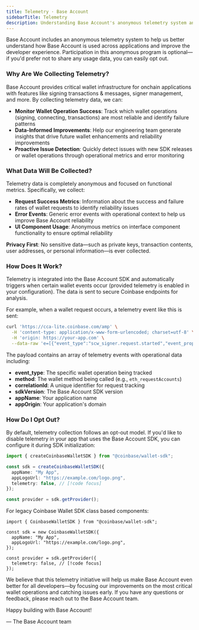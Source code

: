 ```yaml
---
title: Telemetry · Base Account
sidebarTitle: Telemetry
description: Understanding Base Account's anonymous telemetry system and how to configure it.
---
```


Base Account includes an anonymous telemetry system to help us better understand how Base Account is used across applications and improve the developer experience. Participation in this anonymous program is optional—if you'd prefer not to share any usage data, you can easily opt out.

### Why Are We Collecting Telemetry?

Base Account provides critical wallet infrastructure for onchain applications with features like signing transactions & messages, signer management, and more. By collecting telemetry data, we can:

- **Monitor Wallet Operation Success**: Track which wallet operations (signing, connecting, transactions) are most reliable and identify failure patterns
- **Data-Informed Improvements**: Help our engineering team generate insights that drive future wallet enhancements and reliability improvements
- **Proactive Issue Detection**: Quickly detect issues with new SDK releases or wallet operations through operational metrics and error monitoring

### What Data Will Be Collected?

Telemetry data is completely anonymous and focused on functional metrics. Specifically, we collect:

- **Request Success Metrics**: Information about the success and failure rates of wallet requests to identify reliability issues
- **Error Events**: Generic error events with operational context to help us improve Base Account reliability
- **UI Component Usage**: Anonymous metrics on interface component functionality to ensure optimal reliability

**Privacy First**: No sensitive data—such as private keys, transaction contents, user addresses, or personal information—is ever collected.

### How Does It Work?

Telemetry is integrated into the Base Account SDK and automatically triggers when certain wallet events occur (provided telemetry is enabled in your configuration). The data is sent to secure Coinbase endpoints for analysis.

For example, when a wallet request occurs, a telemetry event like this is sent:

```bash
curl 'https://cca-lite.coinbase.com/amp' \
  -H 'content-type: application/x-www-form-urlencoded; charset=utf-8' \
  -H 'origin: https://your-app.com' \
  --data-raw 'e=[{"event_type":"scw_signer.request.started","event_properties":{"method":"eth_requestAccounts","correlationId":"abc123-def456","sdkVersion":"4.3.2","appName":"Your App Name","appOrigin":"https://your-app.com"}}]'
```

The payload contains an array of telemetry events with operational data including:

- **event_type**: The specific wallet operation being tracked
- **method**: The wallet method being called (e.g., `eth_requestAccounts`)
- **correlationId**: A unique identifier for request tracking
- **sdkVersion**: The Base Account SDK version
- **appName**: Your application name
- **appOrigin**: Your application's domain

### How Do I Opt Out?

By default, telemetry collection follows an opt-out model. If you'd like to disable telemetry in your app that uses the Base Account SDK, you can configure it during SDK initialization:

```typescript
import { createCoinbaseWalletSDK } from "@coinbase/wallet-sdk";

const sdk = createCoinbaseWalletSDK({
  appName: "My App",
  appLogoUrl: "https://example.com/logo.png",
  telemetry: false, // [!code focus]
});

const provider = sdk.getProvider();
```

For legacy Coinbase Wallet SDK class based components:

```tsx
import { CoinbaseWalletSDK } from "@coinbase/wallet-sdk";

const sdk = new CoinbaseWalletSDK({
  appName: "My App",
  appLogoUrl: "https://example.com/logo.png",
});

const provider = sdk.getProvider({
  telemetry: false, // [!code focus]
});
```

We believe that this telemetry initiative will help us make Base Account even better for all developers—by focusing our improvements on the most critical wallet operations and catching issues early. If you have any questions or feedback, please reach out to the Base Account team.

Happy building with Base Account!

— The Base Account team

